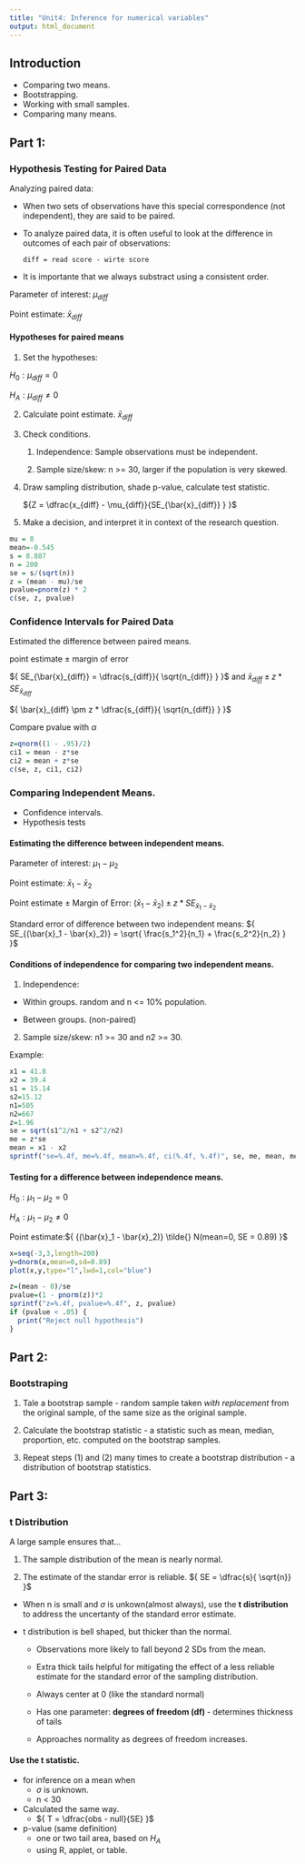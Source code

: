 ```yaml
---
title: "Unit4: Inference for numerical variables"
output: html_document
---
```


Introduction
-----------------------------
- Comparing two means.
- Bootstrapping.
- Working with small samples.
- Comparing many means.

## Part 1:
### Hypothesis Testing for Paired Data

Analyzing paired data:

- When two sets of observations have this special
  correspondence (not independent), they are said to be
  paired.
  
- To analyze paired data, it is often useful to look at the difference
  in outcomes of each pair of observations:
  
  ````
  diff = read score - wirte score
  ````
  
- It is importante that we always substract using a consistent order.

Parameter of interest: ${\mu_{diff}}$

Point estimate: ${\bar{x}_{diff}}$
  
#### Hypotheses for paired means

1. Set the hypotheses:

${H_0: \mu_{diff} = 0}$

${H_A: \mu_{diff} \neq 0}$

2. Calculate point estimate. ${\bar{x}_{diff}}$

3. Check conditions.

    1. Independence: Sample observations must be independent.
    
    2. Sample size/skew: n >= 30, larger if the population is very skewed.
  
4. Draw sampling distribution, shade p-value, calculate test statistic.

    ${Z = \dfrac{x_{diff} - \mu_{diff}}{SE_{\bar{x}_{diff}} } }$

5. Make a decision, and interpret it in context of the research question.

````r
mu = 0
mean=-0.545
s = 8.887
n = 200
se = s/(sqrt(n))
z = (mean - mu)/se
pvalue=pnorm(z) * 2
c(se, z, pvalue)
````

### Confidence Intervals for Paired Data

Estimated the difference between paired means.

  point estimate ${\pm}$ margin of error
  
  ${ SE_{\bar{x}_{diff}} = \dfrac{s_{diff}}{ \sqrt{n_{diff}} } }$ and
  ${ \bar{x}_{diff}  \pm z * SE_{\bar{x}_{diff}} }$

  ${ \bar{x}_{diff}  \pm z * \dfrac{s_{diff}}{ \sqrt{n_{diff}} } }$


Compare pvalue with ${ \alpha }$
````r
z=qnorm((1 - .95)/2)
ci1 = mean - z*se
ci2 = mean + z*se
c(se, z, ci1, ci2) 

````

### Comparing Independent Means.
- Confidence intervals.
- Hypothesis tests

#### Estimating the difference between independent means.

Parameter of interest: ${ \mu_1 - \mu_2}$

Point estimate: ${ \bar{x}_1 - \bar{x}_2  }$

Point estimate ${ \pm }$ Margin of Error: ${  (\bar{x}_1 - \bar{x}_2) \pm z* SE_{\bar{x}_1 - \bar{x}_2} }$

Standard error of difference between two independent means:
${  SE_{(\bar{x}_1 - \bar{x}_2)} = \sqrt{ \frac{s_1^2}{n_1} + \frac{s_2^2}{n_2} } }$

#### Conditions of independence for comparing two independent means.

1. Independence:

  - Within groups. random and n <= 10% population.
  
  - Between groups. (non-paired)
  
2. Sample size/skew: n1 >= 30 and n2 >= 30.

Example:

````r
x1 = 41.8
x2 = 39.4
s1 = 15.14
s2=15.12
n1=505
n2=667
z=1.96
se = sqrt(s1^2/n1 + s2^2/n2)
me = z*se
mean = x1 - x2
sprintf("se=%.4f, me=%.4f, mean=%.4f, ci(%.4f, %.4f)", se, me, mean, mean - me, mean + me)
````

#### Testing for a difference between independence means.

${ H_0: \mu_1 - \mu_2 = 0}$

${ H_A: \mu_1 - \mu_2 \ne 0}$

Point estimate:${ {(\bar{x}_1 - \bar{x}_2)} \tilde{} N(mean=0, SE = 0.89) }$

````r
x=seq(-3,3,length=200)
y=dnorm(x,mean=0,sd=0.89)
plot(x,y,type="l",lwd=1,col="blue")

z=(mean - 0)/se
pvalue=(1 - pnorm(z))*2
sprintf("z=%.4f, pvalue=%.4f", z, pvalue)
if (pvalue < .05) {
  print("Reject null hypothesis")
}
````

## Part 2:
### Bootstraping

1. Tale a bootstrap sample - random sample taken *with replacement* from the original sample, of the same size as the original sample.

2. Calculate the bootstrap statistic - a statistic such as mean, median, proportion, etc. computed on the bootstrap samples.

3. Repeat steps (1) and (2) many times to create a bootstrap distribution - a distribution of bootstrap statistics.

## Part 3:
### t Distribution

A large sample ensures that...

1. The sample distribution of the mean is nearly normal.

2. The estimate of the standar error is reliable. ${ SE = \dfrac{s}{ \sqrt{n}} }$

* When n is small and ${\sigma}$ is unkown(almost always), use the **t distribution** to address the uncertanty of the standard error estimate.

* t distribution is bell shaped, but thicker than the normal.

    + Observations more likely to fall beyond 2 SDs from the mean.
  
    + Extra thick tails helpful for mitigating the effect of a less reliable estimate for the standard error of the sampling distribution.
  
    + Always center at 0 (like the standard normal)
    
    + Has one parameter: **degrees of freedom (df) ** - determines thickness of tails
    
    + Approaches normality as degrees of freedom increases.
    
#### Use the t statistic.

* for inference on a mean when
    + ${ \sigma }$ is unknown.
    + n < 30
* Calculated the same way.
    + ${ T = \dfrac{obs - null}{SE} }$
* p-value (same definition)
    + one or two tail area, based on ${H_A}$
    + using R, applet, or table.
    

    



